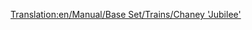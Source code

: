 [[Translation:en/Manual/Base Set/Trains/Chaney 'Jubilee']]
{{es/Manual/Base Set/Trains/Trenes|Imagen=[[File:en/Manual/Base Set/Trains/Chaneyjubilee.png]]
|Nombre=Chaney "Jubilee"
|Precio=30.468 € (15.234 £)
|Velocidad=112 km/h (70 mph)
|Peso=131 t
|Potencia=1.000 CV (746 kW)
|Coste-anual=3.936 € (1.968 £)
|Diseño=1934
|Duración=21
|Capacidad=--
|Descripción=La '''Chaney "Jubilee"''' es la locomotora de gama media inicial de OTTD (dependiendo del año de empiece, tanto en TTD como en TTDP) en clima templado. Su funcionamiento no es tan barato como la [[es/Manual/Base Set/Trains/Kirby Paul Tank|Kirby Paul Tank]], y tampoco tan rápida o potente como la [[es/Manual/Base Set/Trains/Ginzu 'A4'|Ginzu "A4"]]. Pero sigue siendo útil si desea algo intermedio.
|Vida-real=Esta es la [https://www.wikipedia.org/wiki/LMS Jubilee Class LMS Stanier "Jubilee"], una locomotora creada para líneas de pasajeros secundarias exprés. Un posible equivalente en la vida real podría ser la "Jubilee Class"
}}